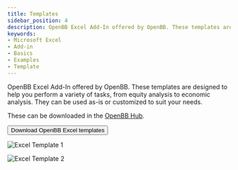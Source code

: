 ```yaml
---
title: Templates
sidebar_position: 4
description: OpenBB Excel Add-In offered by OpenBB. These templates are designed to help you perform a variety of tasks, from equity analysis to economic analysis. They can be used as-is or customized to suit your needs.
keywords:
- Microsoft Excel
- Add-in
- Basics
- Examples
- Template
---
```



<HeadTitle title="Templates | OpenBB Add-in for Excel Docs" />

OpenBB Excel Add-In offered by OpenBB. These templates are designed to help you perform a variety of tasks, from equity analysis to economic analysis. They can be used as-is or customized to suit your needs.

These can be downloaded in the [OpenBB Hub](https://my.openbb.co).

<div className="flex-grow flex items-center justify-center mt-5">
    <a href="https://my.openbb.co/app/excel">
        <button
            className="bg-grey-200 hover:bg-grey-400 dark:bg-[#303038] dark:hover:bg-grey-600 text-grey-900 dark:text-grey-200 text-sm font-medium py-2 px-4 rounded"
        >
            Download OpenBB Excel templates
        </button>
    </a>
</div>

![Excel Template 1](https://github.com/OpenBB-finance/OpenBBTerminal/assets/25267873/d857d8ff-58d8-4037-a368-301a9b4178cc)

![Excel Template 2](https://github.com/OpenBB-finance/OpenBBTerminal/assets/25267873/5f45f38d-19bc-48ae-bf2a-caae3b270d84)
